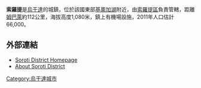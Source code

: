 <!-- 檔案不存在 [[Image:Soroti_0001.jpg|right]] ，可從英文維基百科取得 -->
'''索羅提'''是[[烏干達|烏干達]]的城鎮，位於該國東部[[基奧加湖|基奧加湖]]附近，由[[索羅提區|索羅提區]]負責管轄，距離[[姆巴萊|姆巴萊]]約112公里，海拔高度1,080米，鎮上有機場設施，2011年人口估計66,000。

==外部連結==
*[https://web.archive.org/web/20070512010113/http://www.soroti.go.ug/index.htm Soroti District Homepage]
*[http://www.ugandatravelguide.com/soroti-district.html About Soroti District] {{Wayback|url=http://www.ugandatravelguide.com/soroti-district.html |date=20200725111205 }}

{{coord|01|42|54|N|33|36|40|E|region:UG_type:city|display=title}}

{{Uganda-geo-stub}}
[[Category:烏干達城市|Category:烏干達城市]]